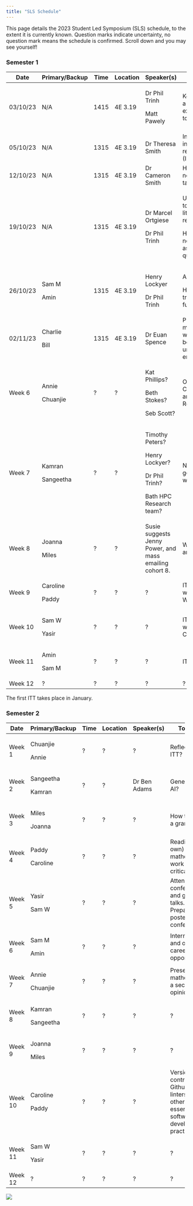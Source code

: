 ```yaml
---
title: "SLS Schedule"
---
```


This page details the 2023 Student Led Symposium (SLS) schedule, to the extent it is currently known. Question marks indicate uncertainty, no question mark means the schedule is confirmed. Scroll down and you may see yourself!

### Semester 1

+----------+----------------+------+----------+---------------------------------------------------------+----------------------------------------------------------------------------+
| Date     | Primary/Backup | Time | Location | Speaker(s)                                              | Topic(s)                                                                   |
+==========+================+======+==========+=========================================================+============================================================================+
| 03/10/23 | N/A            | 1415 | 4E 3.19  | Dr Phil Trinh                                           | Key dates. Doing a PhD- what to expect, and what to be aware of.           |
|          |                |      |          |                                                         |                                                                            |
|          |                |      |          | Matt Pawely                                             |                                                                            |
+----------+----------------+------+----------+---------------------------------------------------------+----------------------------------------------------------------------------+
| 05/10/23 | N/A            | 1315 | 4E 3.19  | Dr Theresa Smith                                        | Introduction to interdisciplinary research projects (IRPs).                |
+----------+----------------+------+----------+---------------------------------------------------------+----------------------------------------------------------------------------+
| 12/10/23 | N/A            | 1315 | 4E 3.19  | Dr Cameron Smith                                        | How to give (and not give) a good talk.                                    |
+----------+----------------+------+----------+---------------------------------------------------------+----------------------------------------------------------------------------+
| 19/10/23 | N/A            | 1315 | 4E 3.19  | Dr Marcel Ortgiese                                      | Useful software tools. Useful literature research tools.                   |
|          |                |      |          |                                                         |                                                                            |
|          |                |      |          | Dr Phil Trinh                                           | Hosting seminars, networking, and asking the right questions               |
+----------+----------------+------+----------+---------------------------------------------------------+----------------------------------------------------------------------------+
| 26/10/23 | Sam M          | 1315 | 4E 3.19  | Henry Lockyer                                           | All things LaTeX.                                                          |
|          |                |      |          |                                                         |                                                                            |
|          | Amin           |      |          | Dr Phil Trinh                                           | How to use your training support fund.                                     |
+----------+----------------+------+----------+---------------------------------------------------------+----------------------------------------------------------------------------+
| 02/11/23 | Charlie        | 1315 | 4E 3.19  | Dr Euan Spence                                          | Producing mathematical writing that will be read, understood, and enjoyed. |
|          |                |      |          |                                                         |                                                                            |
|          | Bill           |      |          |                                                         |                                                                            |
+----------+----------------+------+----------+---------------------------------------------------------+----------------------------------------------------------------------------+
| Week 6   | Annie          | ?    | ?        | Kat Phillips?                                           | Outreach, Maths Communication, and Behind the Research.                    |
|          |                |      |          |                                                         |                                                                            |
|          | Chuanjie       |      |          | Beth Stokes?                                            |                                                                            |
|          |                |      |          |                                                         |                                                                            |
|          |                |      |          | Seb Scott?                                              |                                                                            |
+----------+----------------+------+----------+---------------------------------------------------------+----------------------------------------------------------------------------+
| Week 7   | Kamran         | ?    | ?        | Timothy Peters?                                         | Nimbus and getting the HPC working.                                        |
|          |                |      |          |                                                         |                                                                            |
|          | Sangeetha      |      |          | Henry Lockyer?                                          |                                                                            |
|          |                |      |          |                                                         |                                                                            |
|          |                |      |          | Dr Phil Trinh?                                          |                                                                            |
|          |                |      |          |                                                         |                                                                            |
|          |                |      |          | Bath HPC Research team?                                 |                                                                            |
+----------+----------------+------+----------+---------------------------------------------------------+----------------------------------------------------------------------------+
| Week 8   | Joanna         | ?    | ?        | Susie suggests Jenny Power, and mass emailing cohort 8. | What to do during an ITT.                                                  |
|          |                |      |          |                                                         |                                                                            |
|          | Miles          |      |          |                                                         |                                                                            |
+----------+----------------+------+----------+---------------------------------------------------------+----------------------------------------------------------------------------+
| Week 9   | Caroline       | ?    | ?        | ?                                                       | ITT preparation with Wessex Water.                                         |
|          |                |      |          |                                                         |                                                                            |
|          | Paddy          |      |          |                                                         |                                                                            |
+----------+----------------+------+----------+---------------------------------------------------------+----------------------------------------------------------------------------+
| Week 10  | Sam W          | ?    | ?        | ?                                                       | ITT preparation with CameraForensics.                                      |
|          |                |      |          |                                                         |                                                                            |
|          | Yasir          |      |          |                                                         |                                                                            |
+----------+----------------+------+----------+---------------------------------------------------------+----------------------------------------------------------------------------+
| Week 11  | Amin           | ?    | ?        | ?                                                       | ITT journal club.                                                          |
|          |                |      |          |                                                         |                                                                            |
|          | Sam M          |      |          |                                                         |                                                                            |
+----------+----------------+------+----------+---------------------------------------------------------+----------------------------------------------------------------------------+
| Week 12  | ?              | ?    | ?        | ?                                                       | ?                                                                          |
+----------+----------------+------+----------+---------------------------------------------------------+----------------------------------------------------------------------------+

The first ITT takes place in January.

### Semester 2

+---------+----------------+------+----------+--------------+-------------------------------------------------------------------------------------------+
| Date    | Primary/Backup | Time | Location | Speaker(s)   | Topic(s)                                                                                  |
+=========+================+======+==========+==============+===========================================================================================+
| Week 1  | Chuanjie       | ?    | ?        | ?            | Reflecting on ITT?                                                                        |
|         |                |      |          |              |                                                                                           |
|         | Annie          |      |          |              |                                                                                           |
+---------+----------------+------+----------+--------------+-------------------------------------------------------------------------------------------+
| Week 2  | Sangeetha      | ?    | ?        | Dr Ben Adams | Generative AI?                                                                            |
|         |                |      |          |              |                                                                                           |
|         | Kamran         |      |          |              |                                                                                           |
+---------+----------------+------+----------+--------------+-------------------------------------------------------------------------------------------+
| Week 3  | Miles          | ?    | ?        | ?            | How to write a grant?                                                                     |
|         |                |      |          |              |                                                                                           |
|         | Joanna         |      |          |              |                                                                                           |
+---------+----------------+------+----------+--------------+-------------------------------------------------------------------------------------------+
| Week 4  | Paddy          | ?    | ?        | ?            | Reading (your own) mathematical work critically?                                          |
|         |                |      |          |              |                                                                                           |
|         | Caroline       |      |          |              |                                                                                           |
+---------+----------------+------+----------+--------------+-------------------------------------------------------------------------------------------+
| Week 5  | Yasir          | ?    | ?        | ?            | Attending conferences and giving talks. Preparing a poster for a conference?              |
|         |                |      |          |              |                                                                                           |
|         | Sam W          |      |          |              |                                                                                           |
+---------+----------------+------+----------+--------------+-------------------------------------------------------------------------------------------+
| Week 6  | Sam M          | ?    | ?        | ?            | Internships and other career opportunities?                                               |
|         |                |      |          |              |                                                                                           |
|         | Amin           |      |          |              |                                                                                           |
+---------+----------------+------+----------+--------------+-------------------------------------------------------------------------------------------+
| Week 7  | Annie          | ?    | ?        | ?            | Presenting mathematics, a second opinion?                                                 |
|         |                |      |          |              |                                                                                           |
|         | Chuanjie       |      |          |              |                                                                                           |
+---------+----------------+------+----------+--------------+-------------------------------------------------------------------------------------------+
| Week 8  | Kamran         | ?    | ?        | ?            | ?                                                                                         |
|         |                |      |          |              |                                                                                           |
|         | Sangeetha      |      |          |              |                                                                                           |
+---------+----------------+------+----------+--------------+-------------------------------------------------------------------------------------------+
| Week 9  | Joanna         | ?    | ?        | ?            | ?                                                                                         |
|         |                |      |          |              |                                                                                           |
|         | Miles          |      |          |              |                                                                                           |
+---------+----------------+------+----------+--------------+-------------------------------------------------------------------------------------------+
| Week 10 | Caroline       | ?    | ?        | ?            | Version control with Github, linters, and other essential software development practices? |
|         |                |      |          |              |                                                                                           |
|         | Paddy          |      |          |              |                                                                                           |
+---------+----------------+------+----------+--------------+-------------------------------------------------------------------------------------------+
| Week 11 | Sam W          | ?    | ?        | ?            | ?                                                                                         |
|         |                |      |          |              |                                                                                           |
|         | Yasir          |      |          |              |                                                                                           |
+---------+----------------+------+----------+--------------+-------------------------------------------------------------------------------------------+
| Week 12 | ?              | ?    | ?        | ?            | ?                                                                                         |
+---------+----------------+------+----------+--------------+-------------------------------------------------------------------------------------------+

![](cohort10.jpeg){fig-align="center"}

